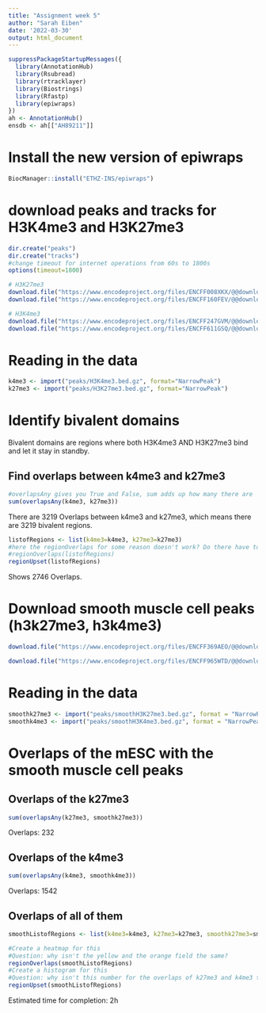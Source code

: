 ---
title: "Assignment week 5"
author: "Sarah Eiben"
date: '2022-03-30'
output: html_document
---

```{r}
suppressPackageStartupMessages({
  library(AnnotationHub)
  library(Rsubread)
  library(rtracklayer)
  library(Biostrings)
  library(Rfastp)
  library(epiwraps)
})
ah <- AnnotationHub()
ensdb <- ah[["AH89211"]]
```

# Install the new version of epiwraps

```{r}
BiocManager::install("ETHZ-INS/epiwraps")
```

# download peaks and tracks for H3K4me3 and H3K27me3

```{r, eval=FALSE}
dir.create("peaks")
dir.create("tracks")
#change timeout for internet operations from 60s to 1800s
options(timeout=1800)

# H3K27me3
download.file("https://www.encodeproject.org/files/ENCFF008XKX/@@download/ENCFF008XKX.bed.gz", "peaks/H3K27me3.bed.gz")
download.file("https://www.encodeproject.org/files/ENCFF160FEV/@@download/ENCFF160FEV.bigWig", "tracks/H3K27me3.bw")

# H3K4me3
download.file("https://www.encodeproject.org/files/ENCFF247GVM/@@download/ENCFF247GVM.bed.gz", "peaks/H3K4me3.bed.gz")
download.file("https://www.encodeproject.org/files/ENCFF611GSQ/@@download/ENCFF611GSQ.bigWig", "tracks/H3K4me3.bw")
```
# Reading in the data

```{r}
k4me3 <- import("peaks/H3K4me3.bed.gz", format="NarrowPeak")
k27me3 <- import("peaks/H3K27me3.bed.gz", format="NarrowPeak")
```

# Identify bivalent domains

Bivalent domains are regions where both H3K4me3 AND H3K27me3 bind and let it stay in standby.

## Find overlaps between k4me3 and k27me3

```{r}
#overlapsAny gives you True and False, sum adds up how many there are
sum(overlapsAny(k4me3, k27me3))
```
There are 3219 Overlaps between k4me3 and k27me3, which means there are 3219 bivalent regions.


```{r}
listofRegions <- list(k4me3=k4me3, k27me3=k27me3)
#here the regionOverlaps for some reason doesn't work? Do there have to be more than 2 inputs?
#regionOverlaps(listofRegions)
regionUpset(listofRegions)
```
Shows 2746 Overlaps.

# Download smooth muscle cell peaks (h3k27me3, h3k4me3)

```{r, eval=FALSE}
download.file("https://www.encodeproject.org/files/ENCFF369AEO/@@download/ENCFF369AEO.bed.gz", "peaks/smoothH3K27me3.bed.gz")

download.file("https://www.encodeproject.org/files/ENCFF965WTD/@@download/ENCFF965WTD.bed.gz", "peaks/smoothH3K4me3.bed.gz")
```
# Reading in the data

```{r}
smoothk27me3 <- import("peaks/smoothH3K27me3.bed.gz", format = "NarrowPeak")
smoothk4me3 <- import("peaks/smoothH3K4me3.bed.gz", format = "NarrowPeak")
```

# Overlaps of the mESC with the smooth muscle cell peaks

## Overlaps of the k27me3 
```{r}
sum(overlapsAny(k27me3, smoothk27me3))
```
Overlaps: 232

## Overlaps of the k4me3 
```{r}
sum(overlapsAny(k4me3, smoothk4me3))
```
Overlaps: 1542

## Overlaps of all of them
```{r}
smoothListofRegions <- list(k4me3=k4me3, k27me3=k27me3, smoothk27me3=smoothk27me3, smoothk4me3=smoothk4me3)

#Create a heatmap for this
#Question: why isn't the yellow and the orange field the same?
regionOverlaps(smoothListofRegions)
#Create a histogram for this
#Question: why isn't this number for the overlaps of k27me3 and k4me3 the same as when doing a regionUpset with only those 2?
regionUpset(smoothListofRegions)
```
Estimated time for completion: 2h